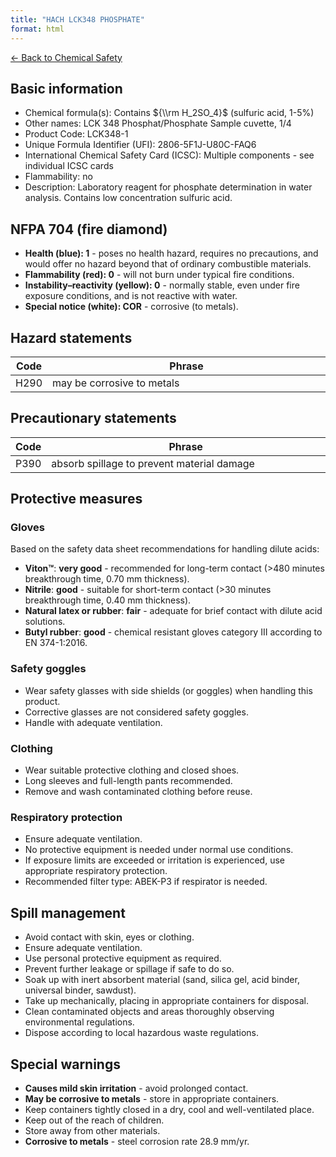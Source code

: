 ```yaml
---
title: "HACH LCK348 PHOSPHATE"
format: html
---
```


[← Back to Chemical Safety](../chemical-safety.qmd)

## Basic information
- Chemical formula(s): Contains ${\\rm H_2SO_4}$ (sulfuric acid, 1-5%)
- Other names: LCK 348 Phosphat/Phosphate Sample cuvette, 1/4
- Product Code: LCK348-1
- Unique Formula Identifier (UFI): 2806-5F1J-U80C-FAQ6
- International Chemical Safety Card (ICSC): Multiple components - see individual ICSC cards
- Flammability: no
- Description: Laboratory reagent for phosphate determination in water analysis. Contains low concentration sulfuric acid.

## NFPA 704 (fire diamond)
- **Health (blue): 1** - poses no health hazard, requires no precautions, and would offer no hazard beyond that of ordinary combustible materials.
- **Flammability (red): 0** - will not burn under typical fire conditions.
- **Instability–reactivity (yellow): 0** - normally stable, even under fire exposure conditions, and is not reactive with water.
- **Special notice (white): COR** - corrosive (to metals).

## Hazard statements
| Code | Phrase                                                         |
| ---- | -------------------------------------------------------------- |
| H290 | may be corrosive to metals                                    |

## Precautionary statements
| Code | Phrase                                                         |
| ---- | -------------------------------------------------------------- |
| P390 | absorb spillage to prevent material damage                     |

## Protective measures

### Gloves
Based on the safety data sheet recommendations for handling dilute acids:

- **Viton™**: **very good** - recommended for long-term contact (>480 minutes breakthrough time, 0.70 mm thickness).
- **Nitrile**: **good** - suitable for short-term contact (>30 minutes breakthrough time, 0.40 mm thickness).
- **Natural latex or rubber**: **fair** - adequate for brief contact with dilute acid solutions.
- **Butyl rubber**: **good** - chemical resistant gloves category III according to EN 374-1:2016.

### Safety goggles
- Wear safety glasses with side shields (or goggles) when handling this product.
- Corrective glasses are not considered safety goggles.
- Handle with adequate ventilation.

### Clothing
- Wear suitable protective clothing and closed shoes.
- Long sleeves and full-length pants recommended.
- Remove and wash contaminated clothing before reuse.

### Respiratory protection
- Ensure adequate ventilation.
- No protective equipment is needed under normal use conditions.
- If exposure limits are exceeded or irritation is experienced, use appropriate respiratory protection.
- Recommended filter type: ABEK-P3 if respirator is needed.

## Spill management
- Avoid contact with skin, eyes or clothing.
- Ensure adequate ventilation.
- Use personal protective equipment as required.
- Prevent further leakage or spillage if safe to do so.
- Soak up with inert absorbent material (sand, silica gel, acid binder, universal binder, sawdust).
- Take up mechanically, placing in appropriate containers for disposal.
- Clean contaminated objects and areas thoroughly observing environmental regulations.
- Dispose according to local hazardous waste regulations.

## Special warnings
- **Causes mild skin irritation** - avoid prolonged contact.
- **May be corrosive to metals** - store in appropriate containers.
- Keep containers tightly closed in a dry, cool and well-ventilated place.
- Keep out of the reach of children.
- Store away from other materials.
- **Corrosive to metals** - steel corrosion rate 28.9 mm/yr.